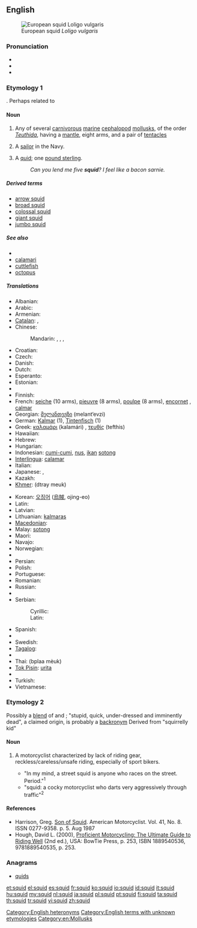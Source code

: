 {{wikipedia}}
{{also|SQUID}}
==English==

[[Image:Loligo vulgaris.jpg|thumb|right|European squid ''Loligo vulgaris'']]

===Pronunciation===
* {{IPA|/skwɪd/}}
* {{audio|en-us-squid.ogg|Audio (US)}}
* {{rhymes|ɪd}}

===Etymology 1===
{{unk.}}.  Perhaps related to {{term|squirt}}

====Noun====
{{en-noun|pl2=squid}}

# Any of several [[carnivorous]] [[marine]] [[cephalopod]] [[mollusk]]s, of the order ''[[Teuthida]]'', having a [[mantle]], eight arms, and a pair of [[tentacle]]s
# {{context|mildly|pejorative}} A [[sailor]] in the Navy.
# {{UK|slang|humorous|rare}} A [[quid]]; one [[pound sterling]].
#: ''Can you lend me five '''squid'''? I feel like a bacon sarnie.''

=====Derived terms=====
* [[arrow squid]]
* [[broad squid]]
* [[colossal squid]]
* [[giant squid]]
* [[jumbo squid]]

=====See also=====
* {{pedia}}
* [[calamari]]
* [[cuttlefish]]
* [[octopus]]

=====Translations=====
{{trans-top|sea animal}}
* Albanian: {{t|sq|kallamar|xs=Albanian}}
* Arabic: {{t|ar|حبار|m|tr=Habbaar}}
* Armenian: {{t-|hy|կաղամար|tr=kaġamar}}
* [[Catalan]]: {{t-|ca|calamars|m}}, {{t+|ca|calamar|m}}
* Chinese:
*: Mandarin: {{t-|cmn|烏賊|sc=Hani}}, {{t-|cmn|乌贼|tr=wūzéi|sc=Hani}}, {{t-|cmn|魷魚|sc=Hani}}, {{t-|cmn|鱿鱼|tr=yóuyú|sc=Hani}}
* Croatian: {{t-|hr|lignja|f}}
* Czech: {{t-|cs|krakatice|f}}
* Danish: {{t-|da|blæksprutte|c}}
* Dutch: {{t+|nl|inktvis|m}}
* Esperanto: {{t-|eo|sepio|xs=Esperanto}}
* Estonian: {{t|et|kalmaar}}
* {{trreq|fj}}
* Finnish: {{t+|fi|mustekala}}
* French: [[seiche]] {{f}} (10 arms), [[pieuvre]] {{f}} (8 arms), [[poulpe]] {{f}} (8 arms), [[encornet]] {{m}}, [[calmar]] {{m}}
* Georgian: [[მელანთევზი]] (melant‘evzi)
* German: [[Kalmar]] {{m}} (1), [[Tintenfisch]] {{m}} (1)
* Greek: [[καλαμάρι]] (kalamári) {{n}}, [[τευθίς]] (tefthis) {{f}}
* Hawaiian: {{tø|haw|mūheʻe}}
* Hebrew: {{t|he|דיונון|tr=dionon|sc=Hebr}}
* Hungarian: {{t+|hu|tintahal}}
* Indonesian: [[cumi-cumi]], [[nus]], [[ikan]] [[sotong]]
* [[Interlingua]]: [[calamar]]
* Italian: {{t+|it|calamaro|m}}
* Japanese: {{t-|ja|イカ|tr=ika}}, {{t+|ja|烏賊|tr=ika}}
* Kazakh: {{t|kk|кальмар|tr=kal'mar|sc=Cyrl}}
* [[Khmer]]: {{Khmr|[[ត្រី​មឹក]]}} (dtray meuk)
{{trans-mid}}
* Korean: [[오징어]] ([[烏賊]], ojing-eo)
* Latin: {{t-|la|loligo|f|alt=lōlīgō}}
* Latvian: {{t|lv|kalmārs; paskvila}}
* Lithuanian: [[kalmaras]] {{m}}
* [[Macedonian]]: {{t-|mk|лигња|f|tr=lígnja}}
* Malay: [[sotong]]
* Maori: {{t-|mi|wheke|xs=Maori}}
* Navajo: {{tø|nv|łóóʼ bigaan neeznání}}
* Norwegian: {{t+|no|akkar|m}}
* {{trreq|ang}}
* Persian: {{t|fa|سرپاور دم‌کل|tr=srpaur dmkl|sc=fa-Arab}}
* Polish: {{t+|pl|kalmar}}
* Portuguese: {{t+|pt|lula|f}}
* Romanian: {{t-|ro|calmar|m}}
* Russian: {{t|ru|кальмар|m|tr=kal’már}}
* {{trreq|sm}}
* Serbian:
*: Cyrillic: {{t|sr|лигња|f|alt=ли̏гња|sc=Cyrl}}
*: Latin: {{t|sr|lignja|f|alt=lȉgnja}}
* Spanish: {{t+|es|calamar|m}}
* {{trreq|sw}}
* Swedish: {{t-|sv|bläckfisk|c}}
* [[Tagalog]]: {{t|tl|pusit}}
* {{trreq|ty}}
* Thai: {{Thai|[[ปลาหมึก]]}} (bplaa mèuk)
* [[Tok Pisin]]: [[urita]]
* {{trreq|to}}
* Turkish: {{t+|tr|kalamar}}
* Vietnamese: {{t|vi|mực ống|xs=Vietnamese}}
{{trans-bottom}}

===Etymology 2===
Possibly a [[blend]] of {{term|stupid}} and {{term|quick}};  "stupid, quick, under-dressed and imminently dead", a claimed origin, is probably a [[backronym]]
Derived from "squirrelly kid"

====Noun====
{{en-noun}}

# {{slang|motorcycling|pejorative}} A motorcyclist characterized by lack of riding gear, reckless/careless/unsafe riding, especially of sport bikers.<!-- moved to etymology: this is likely to be a backronym in any case: Possibly an acronym of Stupid, Quick, Under-dressed, Imminently Dead.-->
#* "In my mind, a street squid is anyone who races on the street.  Period."<sup>1</sup>
#* "squid:  a cocky motorcyclist who darts very aggressively through traffic"<sup>2</sup>

====References====
* Harrison, Greg.  [http://books.google.com/books?id=SPkDAAAAMBAJ&pg=PA5-IA1&dq=squid Son of Squid].  American Motorcyclist. Vol. 41, No. 8.  ISSN 0277-9358.  p. 5.  Aug 1987
* Hough, David L. (2000), [http://books.google.com/books?id=yeAIAIxS-cgC&q Proficient Motorcycling: The Ultimate Guide to Riding Well] (2nd ed.), USA: BowTie Press, p. 253, ISBN 1889540536, 9781889540535, p. 253.
<!--SOED-->

===Anagrams===
* [[quids#English|quids]]

[[Category:English heteronyms]]
[[Category:English terms with unknown etymologies]]
[[Category:en:Mollusks]]

[[et:squid]]
[[el:squid]]
[[es:squid]]
[[fr:squid]]
[[ko:squid]]
[[io:squid]]
[[id:squid]]
[[it:squid]]
[[hu:squid]]
[[my:squid]]
[[nl:squid]]
[[ja:squid]]
[[pl:squid]]
[[pt:squid]]
[[fi:squid]]
[[ta:squid]]
[[th:squid]]
[[tr:squid]]
[[vi:squid]]
[[zh:squid]]